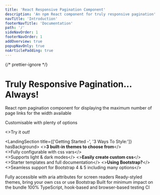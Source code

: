 ```yaml
---
title: 'React Responsive Pagination Component'
description: 'An npm React component for truly responsive pagination'
navTitle: 'Introduction'
footerNavTitle: 'Documentation'
path: '/'
sideNavOrder: 1
footerNavOrder: 1
addOverview: true
popupNavOnly: true
noArticlePadding: true
---
```




{/* prettier-ignore */}
<Hero>
  # Truly <span>Responsive Pagination</span>…<br />Always!
  
  React npm pagination component for displaying the maximum number of page links for the width available
  
  Customisable with plenty of options
</Hero>

<BootstrapThemeContainer noBottomMargin>
  <PaginationRenderer total={35} client:load />
</BootstrapThemeContainer>

<DemoLabel>
  <>Try it out!</>
  <br />
  <BreakableLines content={['Resize your browser…', 'or rotate your device!']} />
</DemoLabel>

<LandingSection title={['Getting Started -', '3 Ways To Style:']} hasBackground>
  <CTACardGroup>
    <CTACard title="Built-in Themes" cta="with Themes" ctaLink="/themes">
      <ThemesExample aria-hidden />
      <Fragment slot="body">
        <>**3 built-in themes to choose from**</>
        <br />
        <>Fully configurable with css vars</>
        <br />
        <>Supports light & dark modes</>
      </Fragment>
    </CTACard>
    <CTACard
      title="Custom CSS"
      cta="with Your CSS"
      ctaLink="/custom-styled-pagination"
    >
      <CSSSVG aria-hidden />
      <Fragment slot="body">
        <>**Easily create custom css**</>
        <br />
        <>Starter templates and full documentation</>
      </Fragment>
    </CTACard>
    <CTACard title="Bootstrap" cta="with Bootstrap" ctaLink="/bootstrap-pagination">
      <BootstrapSVG aria-hidden />
      <Fragment slot="body">
        <>**Using Bootstrap?**</>
        <br />
        <>Seamless support for Bootstrap 4 & 5 including many options</>
      </Fragment>
    </CTACard>
  </CTACardGroup>
</LandingSection>

<LandingSection title="Including many great features…">
  <FeatureCardGroup title="Including many great features…">
    <FeatureCard title="Accessible">
      <UniversalAccessSVG aria-hidden slot="icon" />
      Fully accessible with aria attributes for screen readers
    </FeatureCard>
    <FeatureCard title="Customisable">
      <PaletteSVG aria-hidden slot="icon" />
      Ready-styled themes, bring your own css or use Bootstrap
    </FeatureCard>
    <FeatureCard title="Tree-shakable">
      <TreeSVG aria-hidden slot="icon" />
      Built for minimum impact on the bundle
    </FeatureCard>
    <FeatureCard title="Modern Codebase">
      <StarSVG aria-hidden slot="icon" />
      100% TypeScript, hook-based and browser-based testing CI
    </FeatureCard>
  </FeatureCardGroup>
</LandingSection>
